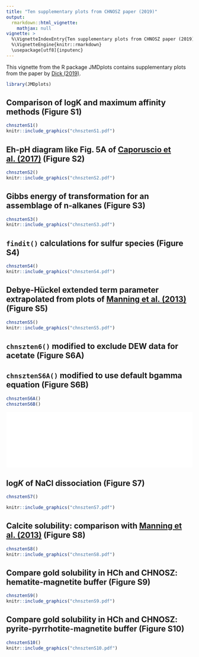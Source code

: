 ```yaml
---
title: "Ten supplementary plots from CHNOSZ paper (2019)"
output: 
  rmarkdown::html_vignette:
    mathjax: null
vignette: >
  %\VignetteIndexEntry{Ten supplementary plots from CHNOSZ paper (2019)}
  %\VignetteEngine{knitr::rmarkdown}
  \usepackage[utf8]{inputenc}
---
```


This vignette from the R package JMDplots contains supplementary plots from the paper by <a href="https://doi.org/10.3389/feart.2019.00180" title="CHNOSZ: Thermodynamic calculations and diagrams for geochemistry">Dick (2019)</a>.

```r
library(JMDplots)
```

## Comparison of logK and maximum affinity methods (Figure S1)
```r
chnsztenS1()
knitr::include_graphics("chnsztenS1.pdf")
```

## Eh-pH diagram like Fig. 5A of [Caporuscio et al. (2017)](https://doi.org/10.1016/j.jnucmat.2016.12.036) (Figure S2)
```r
chnsztenS2()
knitr::include_graphics("chnsztenS2.pdf")
```

## Gibbs energy of transformation for an assemblage of n-alkanes (Figure S3)
```r
chnsztenS3()
knitr::include_graphics("chnsztenS3.pdf")
```

## `findit()` calculations for sulfur species (Figure S4)
```r
chnsztenS4()
knitr::include_graphics("chnsztenS4.pdf")
```

## Debye-Hückel extended term parameter extrapolated from plots of [Manning et al. (2013)](https://doi.org/10.2138/rmg.2013.75.5) (Figure S5)
```r
chnsztenS5()
knitr::include_graphics("chnsztenS5.pdf")
```

## `chnszten6()` modified to exclude DEW data for acetate (Figure S6A)
## `chnsztenS6A()` modified to use default bgamma equation (Figure S6B)
```r
chnsztenS6A()
chnsztenS6B()
```

<!-- side-by-side images: https://stackoverflow.com/questions/39173714/r-markdown-can-i-insert-a-pdf-to-the-r-markdown-file-as-an-image -->
![Image1](chnsztenS6A.pdf){width=50%}![Image2](chnsztenS6B.pdf){width=50%}

## log<i>K</i> of NaCl dissociation (Figure S7)
```r
chnsztenS7()
```
```r
knitr::include_graphics("chnsztenS7.pdf")
```

## Calcite solubility: comparison with [Manning et al. (2013)](https://doi.org/10.2138/rmg.2013.75.5) (Figure S8)
```r
chnsztenS8()
knitr::include_graphics("chnsztenS8.pdf")
```

## Compare gold solubility in HCh and CHNOSZ: hematite-magnetite buffer (Figure S9)
```r
chnsztenS9()
knitr::include_graphics("chnsztenS9.pdf")
```

## Compare gold solubility in HCh and CHNOSZ: pyrite-pyrrhotite-magnetite buffer (Figure S10)
```r
chnsztenS10()
knitr::include_graphics("chnsztenS10.pdf")
```

